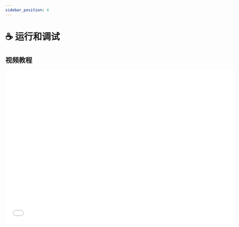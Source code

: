 ```yaml
---
sidebar_position: 4
---
```



# ☕ 运行和调试

## 视频教程

<iframe
  src="//player.bilibili.com/player.html?bvid=BV1DbAceXE42&autoplay=0&vd_source=074e15df4d816e8ebbec8bdbdf4d6925#reply256944692752"
  scrolling="no"
  frameborder="no"
  framespacing="0"
  allowfullscreen
  width="720"
  height="480"
/>

## 图文说明

## 1. 安装

### 1.1 引导安装依赖项

> `package.oo.yaml` 文件定义了启动脚本，用于自动化引导安装项目依赖：
>
> 1. Node.js 依赖项将基于 package.json 文件进行安装
> 2. Python 依赖项将基于 requirements.txt 文件进行安装
> 3. 系统级依赖需要通过 apt-get 手动添加到启动脚本中

<img src={bootstrap} width="720" />

### 1.2 开发依赖包安装

> 1. 通过界面安装：Python 包会自动添加到 requirements.txt 文件，Node.js 包会自动添加到 package.json 文件
> 2. 通过命令行安装：Python 包需要手动添加到 requirements.txt 文件，Node.js 包则会自动更新 package.json

<img src={package_install} width="720" />

## 2. 运行

### 2.1 运行整个工作流

> 前提条件：所有依赖项已安装完毕，且工作流中的必要参数已正确配置

<img src={run_flow} width="720" />

### 2.2 运行工作流中的多个节点

> 用于开发过程中针对性地调试选中的多个模块

<img src={run_nodes} width="720" />

### 2.3 运行工作流中的单个节点

> 用于开发过程中精确调试某个特定模块

<img src={run_node} width="720" />

## 3. 日志

### 3.1 工作流日志

> 开发调试的主要日志输出，包含 Node.js 代码中的 console.log() 输出以及 Python 代码中的 print() 输出等信息

<img src={flow_log} width="720" />

### 3.2 容器引导日志

> 记录容器启动过程中的引导信息，主要用于排查容器初始化和环境配置问题

<img src={container_scripts_run} width="720" />
